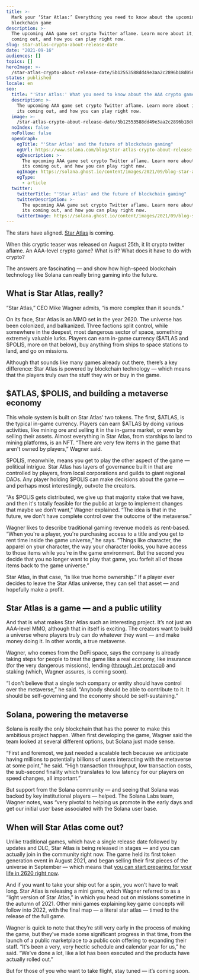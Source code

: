 ```yaml
---
title: >-
  Mark your ‘Star Atlas:’ Everything you need to know about the upcoming AAA
  blockchain game
description: >-
  The upcoming AAA game set crypto Twitter aflame. Learn more about it, when its
  coming out, and how you can play right now.
slug: star-atlas-crypto-about-release-date
date: "2021-09-16"
audiences: []
topics: []
heroImage: >-
  /star-atlas-crypto-about-release-date/5b12553588dd49e3aa2c2896b18d0566.jpg
status: published
locale: en
seo:
  title: "'Star Atlas:' What you need to know about the AAA crypto game"
  description: >-
    The upcoming AAA game set crypto Twitter aflame. Learn more about it, when
    its coming out, and how you can play right now.
  image: >-
    /star-atlas-crypto-about-release-date/5b12553588dd49e3aa2c2896b18d0566.jpg
  noIndex: false
  noFollow: false
  openGraph:
    ogTitle: "'Star Atlas' and the future of blockchain gaming"
    ogUrl: https://www.solana.com/blog/star-atlas-crypto-about-release-date
    ogDescription: >-
      The upcoming AAA game set crypto Twitter aflame. Learn more about it, when
      its coming out, and how you can play right now.
    ogImage: https://solana.ghost.io/content/images/2021/09/blog-star-atlas-about.jpeg
    ogType:
      - article
  twitter:
    twitterTitle: "'Star Atlas' and the future of blockchain gaming"
    twitterDescription: >-
      The upcoming AAA game set crypto Twitter aflame. Learn more about it, when
      its coming out, and how you can play right now.
    twitterImage: https://solana.ghost.io/content/images/2021/09/blog-star-atlas-about.jpeg
---
```


The stars have aligned. [Star Atlas](https://staratlas.com/?ref=solana.ghost.io) is coming.

<YouTube videoId="hnFNh-1qLWk" />

When this cryptic teaser was released on August 25th, it lit crypto twitter aflame. An AAA-level crypto game? What is it? What does it have to do with crypto?

The answers are fascinating — and show how high-speed blockchain technology like Solana can really bring gaming into the future.

## **What is Star Atlas, really?**

“Star Atlas,” CEO Mike Wagner admits, “is more complex than it sounds.”

On its face, Star Atlas is an MMO set in the year 2620. The universe has been colonized, and balkanized. Three factions split control, while somewhere in the deepest, most dangerous sector of space, something extremely valuable lurks. Players can earn in-game currency ($ATLAS and $POLIS, more on that below), buy anything from ships to space stations to land, and go on missions.

Although that sounds like many games already out there, there’s a key difference: Star Atlas is powered by blockchain technology — which means that the players truly own the stuff they win or buy in the game.

## **$ATLAS, $POLIS, and building a metaverse economy**

This whole system is built on Star Atlas’ two tokens. The first, $ATLAS, is the typical in-game currency. Players can earn $ATLAS by doing various activities, like mining ore and selling it in the in-game market, or even by selling their assets. Almost everything in Star Atlas, from starships to land to mining platforms, is an NFT. “There are very few items in the game that aren't owned by players,” Wagner said.

$POLIS, meanwhile, means you get to play the other aspect of the game — political intrigue. Star Atlas has layers of governance built in that are controlled by players, from local corporations and guilds to giant regional DAOs. Any player holding $POLIS can make decisions about the game — and perhaps most interestingly, outvote the creators.

“As $POLIS gets distributed, we give up that majority stake that we have, and then it's totally feasible for the public at large to implement changes that maybe we don’t want,” Wagner explained. “The idea is that in the future, we don't have complete control over the outcome of the metaverse.”

Wagner likes to describe traditional gaming revenue models as rent-based. “When you're a player, you're purchasing access to a title and you get to rent time inside the game universe,” he says. “Things like character, the apparel on your character, the way your character looks, you have access to those items while you're in the game environment. But the second you decide that you no longer want to play that game, you forfeit all of those items back to the game universe.”

Star Atlas, in that case, “is like true home ownership.” If a player ever decides to leave the Star Atlas universe, they can sell that asset — and hopefully make a profit.

## **Star Atlas is a game — and a public utility**

And that is what makes Star Atlas such an interesting project. It’s not just an AAA-level MMO, although that in itself is exciting. The creators want to build a universe where players truly can do whatever they want — and make money doing it. In other words, a true metaverse.

Wagner, who comes from the DeFi space, says the company is already taking steps for people to treat the game like a real economy, like insurance (for the very dangerous missions), lending ([through Jet protocol](https://www.jetprotocol.io/?ref=solana.ghost.io)) and staking (which, Wagner assures, is coming soon).

“I don't believe that a single tech company or entity should have control over the metaverse,” he said. “Anybody should be able to contribute to it. It should be self-governing and the economy should be self-sustaining.”

## **Solana, powering the metaverse**

Solana is really the only blockchain that has the power to make this ambitious project happen. When first developing the game, Wagner said the team looked at several different options, but Solana just made sense.

“First and foremost, we just needed a scalable tech because we anticipate having millions to potentially billions of users interacting with the metaverse at some point,” he said. “High transaction throughput, low transaction costs, the sub-second finality which translates to low latency for our players on speed changes, all important.”

But support from the Solana community — and seeing that Solana was backed by key institutional players — helped. The Solana Labs team, Wagner notes, was “very pivotal to helping us promote in the early days and get our initial user base associated with the Solana user base.

## **When will Star Atlas come out?**

Unlike traditional games, which have a single release date followed by updates and DLC, Star Atlas is being released in stages — and you can actually join in the community right now. The game held its first token generation event in August 2021, and began selling their first pieces of the universe in September — which means that [you can start preparing for your life in 2620 right now](https://play.staratlas.com/?ref=solana.ghost.io).

And if you want to take your ship out for a spin, you won’t have to wait long. Star Atlas is releasing a mini game, which Wagner referred to as a “light version of Star Atlas,” in which you head out on missions sometime in the autumn of 2021. Other mini games explaining key game concepts will follow into 2022, with the final map — a literal star atlas — timed to the release of the full game.

Wagner is quick to note that they’re still very early in the process of making the game, but they’ve made some significant progress in that time, from the launch of a public marketplace to a public coin offering to expanding their staff. “It's been a very, very hectic schedule and calendar year for us,” he said. “We've done a lot, like a lot has been executed and the products have actually rolled out.”

But for those of you who want to take flight, stay tuned — it’s coming soon.

